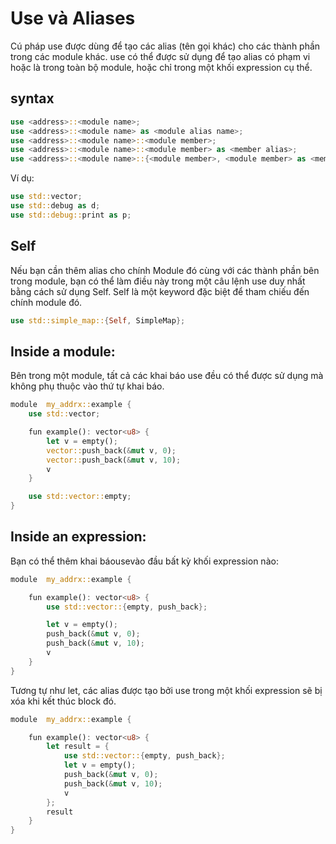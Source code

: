 # Use và Aliases 

Cú pháp use được dùng để tạo các alias (tên gọi khác) cho các thành phần trong các module khác. use có thể được sử dụng để tạo alias có phạm vi hoặc là trong toàn bộ module, hoặc chỉ trong một khối expression cụ thể.


## syntax 

```rust
use <address>::<module name>;
use <address>::<module name> as <module alias name>;
use <address>::<module name>::<module member>;
use <address>::<module name>::<module member> as <member alias>;
use <address>::<module name>::{<module member>, <module member> as <member alias> ... };
```

Ví dụ: 

```rust 
use std::vector;
use std::debug as d;
use std::debug::print as p;

```

## Self 

Nếu bạn cần thêm alias cho chính Module đó cùng với các thành phần bên trong module, bạn có thể làm điều này trong một câu lệnh use duy nhất bằng cách sử dụng Self. Self là một keyword đặc biệt để tham chiếu đến chính module đó.

```rust
use std::simple_map::{Self, SimpleMap};
```


## Inside a module:

Bên trong một module, tất cả các khai báo use đều có thể được sử dụng mà không phụ thuộc vào thứ tự khai báo.

```rust
module  my_addrx::example {
    use std::vector;

    fun example(): vector<u8> {
        let v = empty();
        vector::push_back(&mut v, 0);
        vector::push_back(&mut v, 10);
        v
    }

    use std::vector::empty;
}

```

## Inside an expression:

Bạn có thể thêm khai báousevào đầu bất kỳ khối expression nào: 

```rust 
module  my_addrx::example {

    fun example(): vector<u8> {
        use std::vector::{empty, push_back};

        let v = empty();
        push_back(&mut v, 0);
        push_back(&mut v, 10);
        v
    }
}
```
Tương tự như let, các alias được tạo bởi use trong một khối expression sẽ bị xóa khi kết thúc block đó.

```rust 
module  my_addrx::example {

    fun example(): vector<u8> {
        let result = {
            use std::vector::{empty, push_back};
            let v = empty();
            push_back(&mut v, 0);
            push_back(&mut v, 10);
            v
        };
        result
    }
}
```